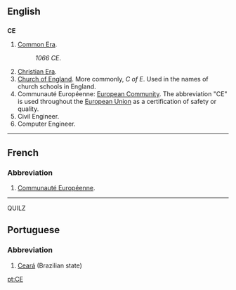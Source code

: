 ==English==
==={{initialism}}===
'''CE'''

#[[Common Era]].
#:''1066 CE''. 
#[[Christian Era]].
#[[Church of England]].  More commonly, ''C of E''.  Used in the names of church schools in England.
#Communauté Européenne: [[European Community]].  The abbreviation "CE" is used throughout the [[European Union]] as a certification of safety or quality.
#Civil Engineer.
#Computer Engineer.
----

==French==
===Abbreviation===
#[[Communauté Européenne]].
----
QUILZ

==Portuguese==
===Abbreviation===
#[[Ceará]] (Brazilian state)

[[pt:CE]]